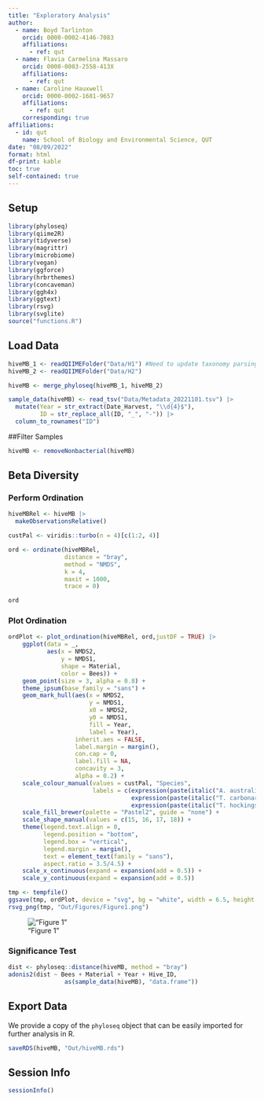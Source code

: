```yaml
---
title: "Exploratory Analysis"
author: 
  - name: Boyd Tarlinton
    orcid: 0000-0002-4146-7083
    affiliations: 
      - ref: qut
  - name: Flavia Carmelina Massaro
    orcid: 0000-0003-2558-413X
    affiliations: 
      - ref: qut
  - name: Caroline Hauxwell
    orcid: 0000-0002-1681-9657
    affiliations: 
      - ref: qut
    corresponding: true
affiliations: 
  - id: qut
    name: School of Biology and Environmental Science, QUT
date: "08/09/2022"
format: html
df-print: kable
toc: true
self-contained: true
---
```


## Setup

```r
library(phyloseq)
library(qiime2R)
library(tidyverse)
library(magrittr)
library(microbiome)
library(vegan)
library(ggforce)
library(hrbrthemes)
library(concaveman)
library(ggh4x)
library(ggtext)
library(rsvg)
library(svglite)
source("functions.R")
```

## Load Data

```r
hiveMB_1 <- readQIIMEFolder("Data/H1") #Need to update taxonomy parsing
hiveMB_2 <- readQIIMEFolder("Data/H2")

hiveMB <- merge_phyloseq(hiveMB_1, hiveMB_2)

sample_data(hiveMB) <- read_tsv("Data/Metadata_20221101.tsv") |>
  mutate(Year = str_extract(Date_Harvest, "\\d{4}$"),
         ID = str_replace_all(ID, "_", "-")) |> 
  column_to_rownames("ID")
```

##Filter Samples

```r
hiveMB <- removeNonbacterial(hiveMB)
```

## Beta Diversity

### Perform Ordination

```r
hiveMBRel <- hiveMB |> 
  makeObservationsRelative()

custPal <- viridis::turbo(n = 4)[c(1:2, 4)]

ord <- ordinate(hiveMBRel, 
                distance = "bray", 
                method = "NMDS", 
                k = 4, 
                maxit = 1000,
                trace = 0)

ord
```

### Plot Ordination

```r
ordPlot <- plot_ordination(hiveMBRel, ord,justDF = TRUE) |> 
    ggplot(data = _, 
           aes(x = NMDS2,
               y = NMDS1,
               shape = Material, 
               color = Bees)) +
    geom_point(size = 3, alpha = 0.8) +
    theme_ipsum(base_family = "sans") +
    geom_mark_hull(aes(x = NMDS2, 
                       y = NMDS1,
                       x0 = NMDS2,
                       y0 = NMDS1,
                       fill = Year, 
                       label = Year),
                   inherit.aes = FALSE,
                   label.margin = margin(),
                   con.cap = 0,
                   label.fill = NA,
                   concavity = 3,
                   alpha = 0.2) +
    scale_colour_manual(values = custPal, "Species",
                        labels = c(expression(paste(italic("A. australis"))),
                                   expression(paste(italic("T. carbonaria"))),
                                   expression(paste(italic("T. hockingsi"))))) +
    scale_fill_brewer(palette = "Pastel2", guide = "none") +
    scale_shape_manual(values = c(15, 16, 17, 18)) +
    theme(legend.text.align = 0,
          legend.position = "bottom",
          legend.box = "vertical",
          legend.margin = margin(),
          text = element_text(family = "sans"),
          aspect.ratio = 3.5/4.5) +
    scale_x_continuous(expand = expansion(add = 0.5)) +
    scale_y_continuous(expand = expansion(add = 0.5))

tmp <- tempfile()
ggsave(tmp, ordPlot, device = "svg", bg = "white", width = 6.5, height = 6)
rsvg_png(tmp, "Out/Figures/Figure1.png")
```

!["Figure 1"](Out/Figures/Figure1.png)

### Significance Test

```r
dist <- phyloseq::distance(hiveMB, method = "bray")
adonis2(dist ~ Bees + Material + Year + Hive_ID, 
                as(sample_data(hiveMB), "data.frame"))
```

## Export Data

We provide a copy of the `phyloseq` object that can be easily imported for 
further analysis in R.

```r
saveRDS(hiveMB, "Out/hiveMB.rds")
```

## Session Info

```r
sessionInfo()
```
